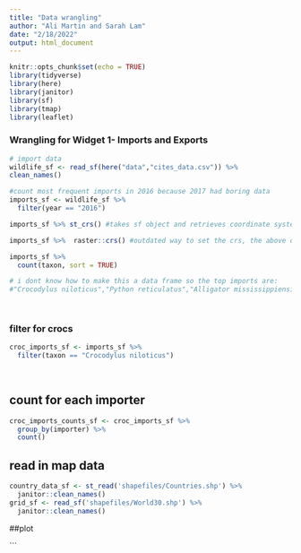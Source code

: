 ```yaml
---
title: "Data wrangling"
author: "Ali Martin and Sarah Lam"
date: "2/18/2022"
output: html_document
---
```


```r
knitr::opts_chunk$set(echo = TRUE)
library(tidyverse)
library(here)
library(janitor)
library(sf)
library(tmap)
library(leaflet)
```


### Wrangling for Widget 1- Imports and Exports
```r
# import data 
wildlife_sf <- read_sf(here("data","cites_data.csv")) %>% 
clean_names() 
```


```r
#count most frequent imports in 2016 because 2017 had boring data
imports_sf <- wildlife_sf %>% 
  filter(year == "2016") 

```


```r
imports_sf %>% st_crs() #takes sf object and retrieves coordinate system info, look for the ID code

imports_sf %>%  raster::crs() #outdated way to set the crs, the above one is better

```




```r
imports_sf %>% 
  count(taxon, sort = TRUE) 

# i dont know how to make this a data frame so the top imports are:
#"Crocodylus niloticus","Python reticulatus","Alligator mississippiensis","Macaca fascicularis" 

 
```

### filter for crocs
```r
croc_imports_sf <- imports_sf %>% 
  filter(taxon == "Crocodylus niloticus") 
  
  
```

## count for each importer
```r
croc_imports_counts_sf <- croc_imports_sf %>% 
  group_by(importer) %>% 
  count()
```

## read in map data 

```r
country_data_sf <- st_read('shapefiles/Countries.shp') %>%
  janitor::clean_names()
grid_sf <- read_sf('shapefiles/World30.shp') %>%
  janitor::clean_names()
```

##plot


  
```

